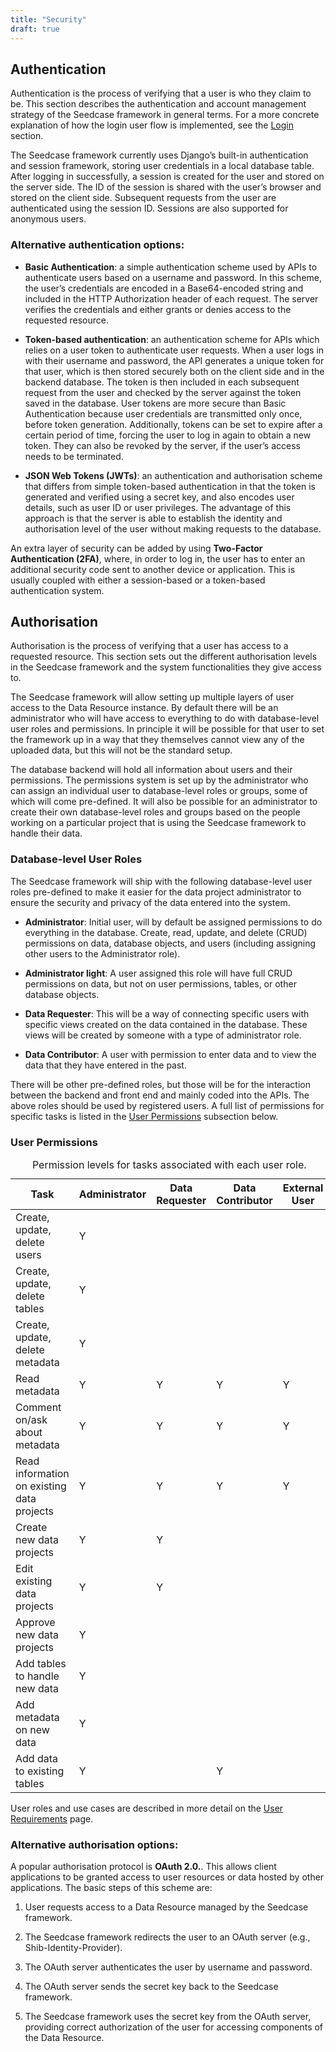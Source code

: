 ```yaml
---
title: "Security"
draft: true
---
```


## Authentication

Authentication is the process of verifying that a user is who they claim
to be. This section describes the authentication and account management
strategy of the Seedcase framework in general terms. For a more concrete
explanation of how the login user flow is implemented, see the
[Login](runtime-view.qmd#login-and-authentication) section.

The Seedcase framework currently uses Django's built-in authentication
and session framework, storing user credentials in a local database
table. After logging in successfully, a session is created for the user
and stored on the server side. The ID of the session is shared with the
user's browser and stored on the client side. Subsequent requests from
the user are authenticated using the session ID. Sessions are also
supported for anonymous users.

### Alternative authentication options:

-   **Basic Authentication**: a simple authentication scheme used by
    APIs to authenticate users based on a username and password. In this
    scheme, the user's credentials are encoded in a Base64-encoded
    string and included in the HTTP Authorization header of each
    request. The server verifies the credentials and either grants or
    denies access to the requested resource.

-   **Token-based authentication**: an authentication scheme for APIs
    which relies on a user token to authenticate user requests. When a
    user logs in with their username and password, the API generates a
    unique token for that user, which is then stored securely both on
    the client side and in the backend database. The token is then
    included in each subsequent request from the user and checked by the
    server against the token saved in the database. User tokens are more
    secure than Basic Authentication because user credentials are
    transmitted only once, before token generation. Additionally, tokens
    can be set to expire after a certain period of time, forcing the
    user to log in again to obtain a new token. They can also be revoked
    by the server, if the user's access needs to be terminated.

-   **JSON Web Tokens (JWTs)**: an authentication and authorisation
    scheme that differs from simple token-based authentication in that
    the token is generated and verified using a secret key, and also
    encodes user details, such as user ID or user privileges. The
    advantage of this approach is that the server is able to establish
    the identity and authorisation level of the user without making
    requests to the database.

An extra layer of security can be added by using **Two-Factor
Authentication (2FA)**, where, in order to log in, the user has to enter
an additional security code sent to another device or application. This
is usually coupled with either a session-based or a token-based
authentication system.

## Authorisation

Authorisation is the process of verifying that a user has access to a
requested resource. This section sets out the different authorisation
levels in the Seedcase framework and the system functionalities they
give access to.

The Seedcase framework will allow setting up multiple layers of user
access to the Data Resource instance. By default there will be an
administrator who will have access to everything to do with
database-level user roles and permissions. In principle it will be
possible for that user to set the framework up in a way that they
themselves cannot view any of the uploaded data, but this will not be
the standard setup.

The database backend will hold all information about users and their
permissions. The permissions system is set up by the administrator who
can assign an individual user to database-level roles or groups, some of
which will come pre-defined. It will also be possible for an
administrator to create their own database-level roles and groups based
on the people working on a particular project that is using the Seedcase
framework to handle their data.

### Database-level User Roles

The Seedcase framework will ship with the following database-level user
roles pre-defined to make it easier for the data project administrator
to ensure the security and privacy of the data entered into the system.

-   **Administrator**: Initial user, will by default be assigned
    permissions to do everything in the database. Create, read, update,
    and delete (CRUD) permissions on data, database objects, and users
    (including assigning other users to the Administrator role).

-   **Administrator light**: A user assigned this role will have full
    CRUD permissions on data, but not on user permissions, tables, or
    other database objects.

-   **Data Requester**: This will be a way of connecting specific users
    with specific views created on the data contained in the database.
    These views will be created by someone with a type of administrator
    role.

-   **Data Contributor**: A user with permission to enter data and to
    view the data that they have entered in the past.

There will be other pre-defined roles, but those will be for the
interaction between the backend and front end and mainly coded into the
APIs. The above roles should be used by registered users. A full list of
permissions for specific tasks is listed in the [User
Permissions](#user-permissions) subsection below.

### User Permissions {#user-permissions}

| Task                                       | Administrator | Data Requester | Data Contributor | External User |
|---------------|---------------|---------------|---------------|---------------|
| Create, update, delete users               | Y             |                |                  |               |
| Create, update, delete tables              | Y             |                |                  |               |
| Create, update, delete metadata            | Y             |                |                  |               |
| Read metadata                              | Y             | Y              | Y                | Y             |
| Comment on/ask about metadata              | Y             | Y              | Y                | Y             |
| Read information on existing data projects | Y             | Y              | Y                | Y             |
| Create new data projects                   | Y             | Y              |                  |               |
| Edit existing data projects                | Y             | Y              |                  |               |
| Approve new data projects                  | Y             |                |                  |               |
| Add tables to handle new data              | Y             |                |                  |               |
| Add metadata on new data                   | Y             |                |                  |               |
| Add data to existing tables                | Y             |                | Y                |               |

: Permission levels for tasks associated with each user role.

User roles and use cases are described in more detail on the [User
Requirements](https://design.seedcase-project.org/software/user-requirements)
page.

### Alternative authorisation options:

A popular authorisation protocol is **OAuth 2.0.**. This allows client
applications to be granted access to user resources or data hosted by
other applications. The basic steps of this scheme are:

1.  User requests access to a Data Resource managed by the Seedcase
    framework.

2.  The Seedcase framework redirects the user to an OAuth server (e.g.,
    Shib-Identity-Provider).

3.  The OAuth server authenticates the user by username and password.

4.  The OAuth server sends the secret key back to the Seedcase
    framework.

5.  The Seedcase framework uses the secret key from the OAuth server,
    providing correct authorization of the user for accessing components
    of the Data Resource.
